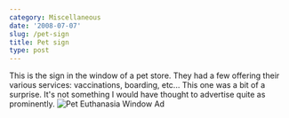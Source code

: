 ```yaml
---
category: Miscellaneous
date: '2008-07-07'
slug: /pet-sign
title: Pet sign
type: post
---
```



This is the sign in the window of a pet store. They had a few
offering their various services: vaccinations, boarding, etc...
This one was a bit of a surprise. It's not something I would have
thought to advertise quite as prominently.
![Pet Euthanasia Window Ad](http://www.alanwsmith.com/blog/wp-content/uploads/2008/07/aws-20080629-snapshots-0003.jpg "Euthanasia")